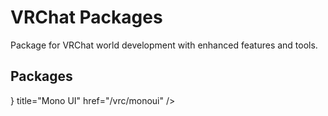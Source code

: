 # VRChat Packages

Package for VRChat world development with enhanced features and tools.

## Packages


<Cards>
  <Cards.Card icon={<Package />} title="Mono UI" href="/vrc/monoui" />
</Cards>
